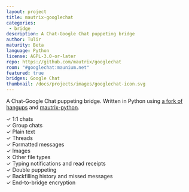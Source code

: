```yaml
---
layout: project
title: mautrix-googlechat
categories: 
 - bridge
description: A Chat-Google Chat puppeting bridge
author: Tulir
maturity: Beta
language: Python
license: AGPL-3.0-or-later
repo: https://github.com/mautrix/googlechat
room: "#googlechat:maunium.net"
featured: true
bridges: Google Chat
thumbnail: /docs/projects/images/googlechat-icon.svg
---
```


A Chat-Google Chat puppeting bridge. Written in Python using [a fork of hangups](https://github.com/mautrix/googlechat/tree/master/maugclib) and [mautrix-python](https://matrix.org/docs/projects/sdk/mautrix-python.html).

✓ 1:1 chats  
✓ Group chats  
✓ Plain text  
✓ Threads  
✓ Formatted messages  
✓ Images  
✗ Other file types  
✓ Typing notifications and read receipts  
✓ Double puppeting  
✓ Backfilling history and missed messages  
✓ End-to-bridge encryption
